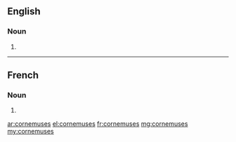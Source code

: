 ==English==

===Noun===
{{head|en|plural}}

# {{plural of|cornemuse|lang=en}}

----

==French==

===Noun===
{{head|fr|plural}} {{f-p}}

# {{plural of|cornemuse|lang=fr}}

[[ar:cornemuses]]
[[el:cornemuses]]
[[fr:cornemuses]]
[[mg:cornemuses]]
[[my:cornemuses]]